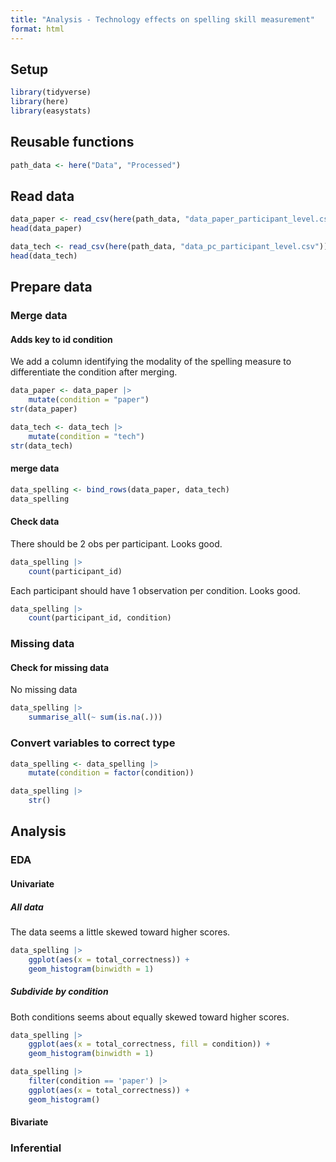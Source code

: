 ```yaml
---
title: "Analysis - Technology effects on spelling skill measurement"
format: html
---
```


## Setup

```r
library(tidyverse)
library(here)
library(easystats)
```

## Reusable functions

```r
path_data <- here("Data", "Processed")
```

## Read data

```r
data_paper <- read_csv(here(path_data, "data_paper_participant_level.csv"))
head(data_paper)
```

```r
data_tech <- read_csv(here(path_data, "data_pc_participant_level.csv"))
head(data_tech)
```

## Prepare data
### Merge data

#### Adds key to id condition

We add a column identifying the modality of the spelling measure to 
differentiate the condition after merging.

```r
data_paper <- data_paper |>
    mutate(condition = "paper")
str(data_paper)

data_tech <- data_tech |>
    mutate(condition = "tech")
str(data_tech)
```

#### merge data

```r
data_spelling <- bind_rows(data_paper, data_tech)
data_spelling
```

#### Check data

There should be 2 obs per participant. Looks good.
```r
data_spelling |>
    count(participant_id)
```

Each participant should have 1 observation per condition. Looks good.
```r
data_spelling |>
    count(participant_id, condition)
```

### Missing data

#### Check for missing data

No missing data
```r
data_spelling |>
    summarise_all(~ sum(is.na(.)))
```

### Convert variables to correct type

```r
data_spelling <- data_spelling |>
    mutate(condition = factor(condition))

data_spelling |>
    str()
```

## Analysis
### EDA
#### Univariate
##### All data

The data seems a little skewed toward higher scores.
```r
data_spelling |>
    ggplot(aes(x = total_correctness)) +
    geom_histogram(binwidth = 1)
```

##### Subdivide by condition

Both conditions seems about equally skewed toward higher scores.
```r
data_spelling |>
    ggplot(aes(x = total_correctness, fill = condition)) +
    geom_histogram(binwidth = 1)
```

```r
data_spelling |>
    filter(condition == 'paper') |>
    ggplot(aes(x = total_correctness)) + 
    geom_histogram()
```
#### Bivariate
### Inferential

